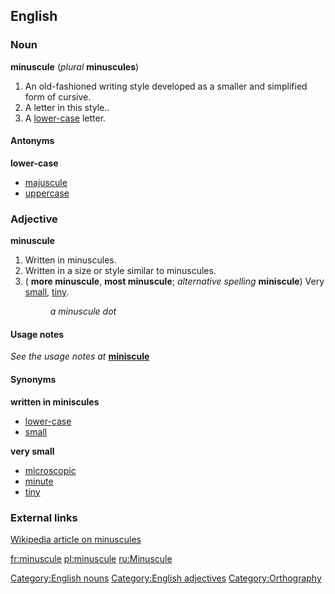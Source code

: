==English==
===Noun===
'''minuscule''' (''plural'' '''minuscules''')

#An old-fashioned writing style developed as a smaller and simplified form of cursive.
#A letter in this style..
#A [[lower-case]] letter.

====Antonyms====
'''lower-case'''
*[[majuscule]]
*[[uppercase]]

===Adjective===
'''minuscule'''

#Written in minuscules.
#Written in a size or style similar to minuscules.
#({{compar}} '''more minuscule''', {{superl}} '''most minuscule'''; ''alternative spelling'' '''miniscule''') Very [[small]], [[tiny]].
#:''a minuscule dot''

====Usage notes====
''See the usage notes at'' '''[[miniscule]]'''

====Synonyms====
'''written in miniscules'''
*[[lower-case]]
*[[small]]
'''very small'''
*[[microscopic]]
*[[minute]]
*[[tiny]]

===External links===
[[w:minuscule|Wikipedia article on minuscules]]

[[Category:English nouns]]
[[Category:English adjectives]]
[[Category:Orthography]]

[[fr:minuscule]]
[[pl:minuscule]]
[[ru:Minuscule]]